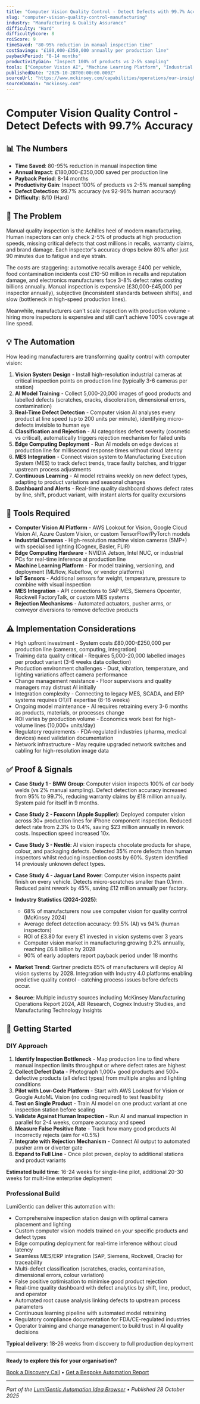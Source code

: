 ```yaml
---
title: "Computer Vision Quality Control - Detect Defects with 99.7% Accuracy"
slug: "computer-vision-quality-control-manufacturing"
industry: "Manufacturing & Quality Assurance"
difficulty: "Hard"
difficultyScore: 8
roiScore: 9
timeSaved: "80-95% reduction in manual inspection time"
costSavings: "£180,000-£350,000 annually per production line"
paybackPeriod: "8-14 months"
productivityGain: "Inspect 100% of products vs 2-5% sampling"
tools: ["Computer Vision AI", "Machine Learning Platform", "Industrial Cameras", "Edge Computing", "IoT Sensors", "MES Integration"]
publishedDate: "2025-10-28T00:00:00.000Z"
sourceUrl: "https://www.mckinsey.com/capabilities/operations/our-insights/manufacturing-reimagined-with-ai-and-computer-vision"
sourceDomain: "mckinsey.com"
---
```


# Computer Vision Quality Control - Detect Defects with 99.7% Accuracy

## 📊 The Numbers

- **Time Saved**: 80-95% reduction in manual inspection time
- **Annual Impact**: £180,000-£350,000 saved per production line
- **Payback Period**: 8-14 months
- **Productivity Gain**: Inspect 100% of products vs 2-5% manual sampling
- **Defect Detection**: 99.7% accuracy (vs 92-96% human accuracy)
- **Difficulty**: 8/10 (Hard)

## 🎯 The Problem

Manual quality inspection is the Achilles heel of modern manufacturing. Human inspectors can only check 2-5% of products at high production speeds, missing critical defects that cost millions in recalls, warranty claims, and brand damage. Each inspector's accuracy drops below 80% after just 90 minutes due to fatigue and eye strain.

The costs are staggering: automotive recalls average £400 per vehicle, food contamination incidents cost £10-50 million in recalls and reputation damage, and electronics manufacturers face 3-8% defect rates costing billions annually. Manual inspection is expensive (£30,000-£45,000 per inspector annually), subjective (inconsistent standards between shifts), and slow (bottleneck in high-speed production lines).

Meanwhile, manufacturers can't scale inspection with production volume - hiring more inspectors is expensive and still can't achieve 100% coverage at line speed.

## 💡 The Automation

How leading manufacturers are transforming quality control with computer vision:

1. **Vision System Design** - Install high-resolution industrial cameras at critical inspection points on production line (typically 3-6 cameras per station)
2. **AI Model Training** - Collect 5,000-20,000 images of good products and labelled defects (scratches, cracks, discoloration, dimensional errors, contamination)
3. **Real-Time Defect Detection** - Computer vision AI analyses every product at line speed (up to 200 units per minute), identifying micro-defects invisible to human eye
4. **Classification and Rejection** - AI categorises defect severity (cosmetic vs critical), automatically triggers rejection mechanism for failed units
5. **Edge Computing Deployment** - Run AI models on edge devices at production line for millisecond response times without cloud latency
6. **MES Integration** - Connect vision system to Manufacturing Execution System (MES) to track defect trends, trace faulty batches, and trigger upstream process adjustments
7. **Continuous Learning** - AI model retrains weekly on new defect types, adapting to product variations and seasonal changes
8. **Dashboard and Alerts** - Real-time quality dashboard shows defect rates by line, shift, product variant, with instant alerts for quality excursions

## 🔧 Tools Required

- **Computer Vision AI Platform** - AWS Lookout for Vision, Google Cloud Vision AI, Azure Custom Vision, or custom TensorFlow/PyTorch models
- **Industrial Cameras** - High-resolution machine vision cameras (5MP+) with specialised lighting (Cognex, Basler, FLIR)
- **Edge Computing Hardware** - NVIDIA Jetson, Intel NUC, or industrial PCs for real-time inference at production line
- **Machine Learning Platform** - For model training, versioning, and deployment (MLflow, Kubeflow, or vendor platforms)
- **IoT Sensors** - Additional sensors for weight, temperature, pressure to combine with visual inspection
- **MES Integration** - API connections to SAP MES, Siemens Opcenter, Rockwell FactoryTalk, or custom MES systems
- **Rejection Mechanisms** - Automated actuators, pusher arms, or conveyor diversions to remove defective products

## ⚠️ Implementation Considerations

- High upfront investment - System costs £80,000-£250,000 per production line (cameras, computing, integration)
- Training data quality critical - Requires 5,000-20,000 labelled images per product variant (3-6 weeks data collection)
- Production environment challenges - Dust, vibration, temperature, and lighting variations affect camera performance
- Change management resistance - Floor supervisors and quality managers may distrust AI initially
- Integration complexity - Connecting to legacy MES, SCADA, and ERP systems requires OT/IT expertise (8-16 weeks)
- Ongoing model maintenance - AI requires retraining every 3-6 months as products, materials, or processes change
- ROI varies by production volume - Economics work best for high-volume lines (10,000+ units/day)
- Regulatory requirements - FDA-regulated industries (pharma, medical devices) need validation documentation
- Network infrastructure - May require upgraded network switches and cabling for high-resolution image data

## ✅ Proof & Signals

- **Case Study 1 - BMW Group**: Computer vision inspects 100% of car body welds (vs 2% manual sampling). Defect detection accuracy increased from 95% to 99.7%, reducing warranty claims by £18 million annually. System paid for itself in 9 months.

- **Case Study 2 - Foxconn (Apple Supplier)**: Deployed computer vision across 30+ production lines for iPhone component inspection. Reduced defect rate from 2.3% to 0.4%, saving $23 million annually in rework costs. Inspection speed increased 10x.

- **Case Study 3 - Nestlé**: AI vision inspects chocolate products for shape, colour, and packaging defects. Detected 35% more defects than human inspectors whilst reducing inspection costs by 60%. System identified 14 previously unknown defect types.

- **Case Study 4 - Jaguar Land Rover**: Computer vision inspects paint finish on every vehicle. Detects micro-scratches smaller than 0.1mm. Reduced paint rework by 45%, saving £12 million annually per factory.

- **Industry Statistics (2024-2025)**:
  - 68% of manufacturers now use computer vision for quality control (McKinsey 2024)
  - Average defect detection accuracy: 99.5% (AI) vs 94% (human inspectors)
  - ROI of £3.80 for every £1 invested in vision systems over 3 years
  - Computer vision market in manufacturing growing 9.2% annually, reaching £6.8 billion by 2028
  - 90% of early adopters report payback period under 18 months

- **Market Trend**: Gartner predicts 85% of manufacturers will deploy AI vision systems by 2028. Integration with Industry 4.0 platforms enabling predictive quality control - catching process issues before defects occur.

- **Source**: Multiple industry sources including McKinsey Manufacturing Operations Report 2024, ABI Research, Cognex Industry Studies, and Manufacturing Technology Insights

## 🚀 Getting Started

### DIY Approach

1. **Identify Inspection Bottleneck** - Map production line to find where manual inspection limits throughput or where defect rates are highest
2. **Collect Defect Data** - Photograph 1,000+ good products and 500+ defective products (all defect types) from multiple angles and lighting conditions
3. **Pilot with Low-Code Platform** - Start with AWS Lookout for Vision or Google AutoML Vision (no coding required) to test feasibility
4. **Test on Single Product** - Train AI model on one product variant at one inspection station before scaling
5. **Validate Against Human Inspection** - Run AI and manual inspection in parallel for 2-4 weeks, compare accuracy and speed
6. **Measure False Positive Rate** - Track how many good products AI incorrectly rejects (aim for &lt;0.5%)
7. **Integrate with Rejection Mechanism** - Connect AI output to automated pusher arm or diverter gate
8. **Expand to Full Line** - Once pilot proven, deploy to additional stations and product variants

**Estimated build time**: 16-24 weeks for single-line pilot, additional 20-30 weeks for multi-line enterprise deployment

### Professional Build

LumiGentic can deliver this automation with:
- Comprehensive inspection station design with optimal camera placement and lighting
- Custom computer vision models trained on your specific products and defect types
- Edge computing deployment for real-time inference without cloud latency
- Seamless MES/ERP integration (SAP, Siemens, Rockwell, Oracle) for traceability
- Multi-defect classification (scratches, cracks, contamination, dimensional errors, colour variation)
- False positive optimisation to minimise good product rejection
- Real-time quality dashboard with defect analytics by shift, line, product, and operator
- Automated root cause analysis linking defects to upstream process parameters
- Continuous learning pipeline with automated model retraining
- Regulatory compliance documentation for FDA/CE-regulated industries
- Operator training and change management to build trust in AI quality decisions

**Typical delivery**: 18-26 weeks from discovery to full production deployment

---

**Ready to explore this for your organisation?**

[Book a Discovery Call](/contact) • [Get a Bespoke Automation Report](/reports)

---

*Part of the [LumiGentic Automation Idea Browser](/automation-ideas) • Published 28 October 2025*
